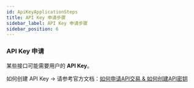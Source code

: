 ```yaml
---
id: ApiKeyApplicationSteps
title: API Key 申请步骤
sidebar_label: API Key 申请步骤
sidebar_position: 6
---
```


### API Key 申请

某些接口可能需要用户的 **API Key**。

如何创建 API Key → 请参考官方文档：[如何申请API交易 & 如何创建API密钥](https://xtsupport.zendesk.com/hc/zh-cn/articles/900006868163-%E5%A6%82%E4%BD%95%E7%94%B3%E8%AF%B7API%E4%BA%A4%E6%98%93-%E5%A6%82%E4%BD%95%E5%88%9B%E5%BB%BAAPI%E5%AF%86%E9%92%A5-)